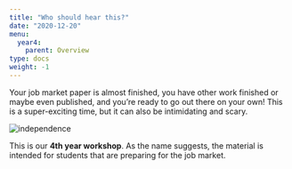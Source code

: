 ```yaml
---
title: "Who should hear this?"
date: "2020-12-20"
menu:
  year4:
    parent: Overview
type: docs
weight: -1
---
```


Your job market paper is almost finished, you have other work finished or maybe even published, and you're ready to go out there on your own! This is a super-exciting time, but it can also be intimidating and scary. 

<img src="https://media.giphy.com/media/H22R4SWhjfEQCnueDI/giphy.gif#center" alt="independence">

This is our **4th year workshop**. As the name suggests, the material is intended for students that are preparing for the job market.  



